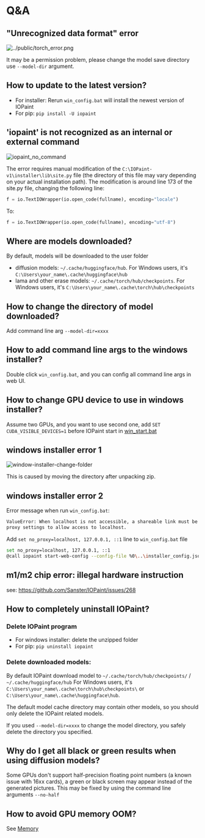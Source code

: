 
# Q&A

## "Unrecognized data format" error

![../public/torch_error.png](../public/torch_error.png)

It may be a permission problem, please change the model save directory use `--model-dir` argument.

## How to update to the latest version?

- For installer: Rerun `win_config.bat` will install the newest version of IOPaint
- For pip: `pip install -U iopaint`

## 'iopaint' is not recognized as an internal or external command

![iopaint_no_command](../public/iopaint_command.jpg)

The error requires manual modification of the `C:\IOPaint-v1\installer\lib\site.py` file (the directory of this file may vary depending on your actual installation path). The modification is around line 173 of the site.py file, changing the following line:

```python
f = io.TextIOWrapper(io.open_code(fullname), encoding="locale")
```

To:

```python
f = io.TextIOWrapper(io.open_code(fullname), encoding="utf-8")
```

## Where are models downloaded?

By default, models will be downloaded to the user folder

- diffusion models: `~/.cache/huggingface/hub`. For Windows users, it's `C:\Users\your_name\.cache\huggingface\hub`
- lama and other erase models: `~/.cache/torch/hub/checkpoints`. For Windows users, it's `C:\Users\your_name\.cache\torch\hub\checkpoints`

## How to change the directory of model downloaded?

Add command line arg `--model-dir=xxxx`

## How to add command line args to the windows installer?

Double click `win_config.bat`, and you can config all command line args in web UI.

## How to change GPU device to use in windows installer?

Assume two GPUs, and you want to use second one, add `SET CUDA_VISIBLE_DEVICES=1` before IOPaint start in [win_start.bat](https://github.com/Sanster/IOPaint/blob/main/scripts/user_scripts/win_start.bat)

## windows installer error 1

![window-installer-change-folder](../public/window-installer-change-folder.png)

This is caused by moving the directory after unpacking zip.

## windows installer error 2

Error message when run `win_config.bat`:

```bash
ValueError: When localhost is not accessible, a shareable link must be created. Please set share=True or check your
proxy settings to allow access to localhost.
```

Add `set no_proxy=localhost, 127.0.0.1, ::1` line to `win_config.bat` file

```bash
set no_proxy=localhost, 127.0.0.1, ::1
@call iopaint start-web-config --config-file %0\..\installer_config.json
```

## m1/m2 chip error: illegal hardware instruction

see: https://github.com/Sanster/IOPaint/issues/268

## How to completely uninstall IOPaint?

### Delete IOPaint program

- For windows installer: delete the unzipped folder
- For pip: `pip uninstall iopaint`

### Delete downloaded models:

By default IOPaint download model to `~/.cache/torch/hub/checkpoints/` / `~/.cache/huggingface/hub`
For Windows users, it's `C:\Users\your_name\.cache\torch\hub\checkpoints\` or `C:\Users\your_name\.cache\huggingface\hub`.

<Callout type="warning" emoji="⚠️">
  The default model cache directory may contain other models, so you should only
  delete the IOPaint related models.
</Callout>

If you used `--model-dir=xxxx` to change the model directory, you safely delete the directory you specified.

## Why do I get all black or green results when using diffusion models?

Some GPUs don't support half-precision floating point numbers (a known issue with 16xx cards),
a green or black screen may appear instead of the generated pictures.
This may be fixed by using the command line arguments `--no-half`

## How to avoid GPU memory OOM?

See [Memory](https://www.iopaint.com/memory)

